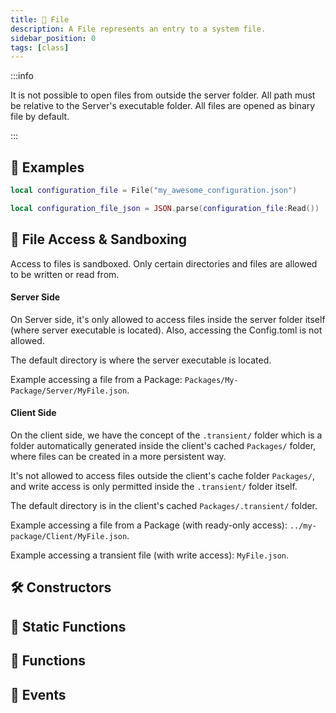 ```yaml
---
title: 📁 File
description: A File represents an entry to a system file.
sidebar_position: 0
tags: [class]
---
```


<HeaderDeclaration type="Class" name="File" />

:::info

It is not possible to open files from outside the server folder. All path must be relative to the Server's executable folder. All files are opened as binary file by default.

:::


## 🎒 Examples

```lua showLineNumbers
local configuration_file = File("my_awesome_configuration.json")

local configuration_file_json = JSON.parse(configuration_file:Read())
```


## 📂 File Access & Sandboxing

Access to files is sandboxed. Only certain directories and files are allowed to be written or read from.


#### Server Side

On Server side, it's only allowed to access files inside the server folder itself (where server executable is located). Also, accessing the Config.toml is not allowed.

The default directory is where the server executable is located.

Example accessing a file from a Package: `Packages/My-Package/Server/MyFile.json`.


#### Client Side

On the client side, we have the concept of the `.transient/` folder which is a folder automatically generated inside the client's cached `Packages/` folder, where files can be created in a more persistent way.

It's not allowed to access files outside the client's cache folder `Packages/`, and write access is only permitted inside the `.transient/` folder itself.

The default directory is in the client's cached `Packages/.transient/` folder.

Example accessing a file from a Package (with ready-only access): `../my-package/Client/MyFile.json`.

Example accessing a transient file (with write access): `MyFile.json`.


## 🛠 Constructors

<ConstructorDeclaration type="Class" name="File" />


## 🗿 Static Functions

<StaticFunctionsDeclaration type="Class" name="File" />


## 🦠 Functions

<FunctionsDeclaration type="Class" name="File" />


## 🚀 Events

<EventsDeclaration type="Class" name="File" />

